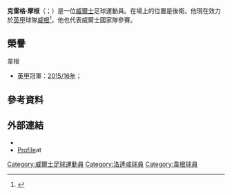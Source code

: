 {{noteTA
|G1=Football
|G2=EPL
}}

'''克雷格·摩根'''（{{lang-en|Craig Morgan}}；{{bd|1985年|6月15日}}）是一位[[威爾士|威爾士]]足球運動員。在場上的位置是後衛。他現在效力於[[英格蘭足球甲級聯賽|英甲]]球隊[[威根競技足球俱樂部|威根]]<ref>{{Cite news |url=http://www.wiganlatics.co.uk/news/article/craig-morgan-joining-wigan-athletic-free-rotherham-united-2491625.aspx |title=Morgan set for Latics switch |work=Wigan Athletic FC |date=12 June 2015 |accessdate=12 June 2015 |archive-date=2015-07-11 |archive-url=https://web.archive.org/web/20150711144638/http://www.wiganlatics.co.uk/news/article/craig-morgan-joining-wigan-athletic-free-rotherham-united-2491625.aspx |dead-url=no }}</ref>。他也代表威爾士國家隊參賽。

==榮譽==
; 韋根
* [[英甲|英甲]]冠軍：[[2015年至2016年英格蘭足球甲級聯賽|2015/16年]]；

==參考資料==
{{Reflist}}

==外部連結==
{{Commons category|Craig Morgan (footballer)}}
*{{soccerbase|id=30380}}
*[http://www.uptheposh.com/people/1315/ Profile]at {{Wayback|url=http://www.uptheposh.com/people/1315/ |date=20070205233152 }}

{{DEFAULTSORT:Morgan, Craig}}
[[Category:威爾士足球運動員|Category:威爾士足球運動員]]
[[Category:洛達咸球員|Category:洛達咸球員]]
[[Category:韋根球員|Category:韋根球員]]
{{Sport-bio-stub}}